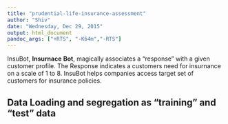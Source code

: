 ```yaml
---
title: "prudential-life-insurance-assessment"
author: "Shiv"
date: "Wednesday, Dec 29, 2015"
output: html_document
pandoc_args: ["+RTS", "-K64m","-RTS"]
---
```

InsuBot, **Insurnace** **Bot**, magically associates a "response" with a given customer profile. The Response indicates a customers need for insurnance on a scale of 1 to 8. InsuBot helps companies access target set of customers for insurance policies.

## Data Loading and segregation as "training" and "test" data

```r


```

